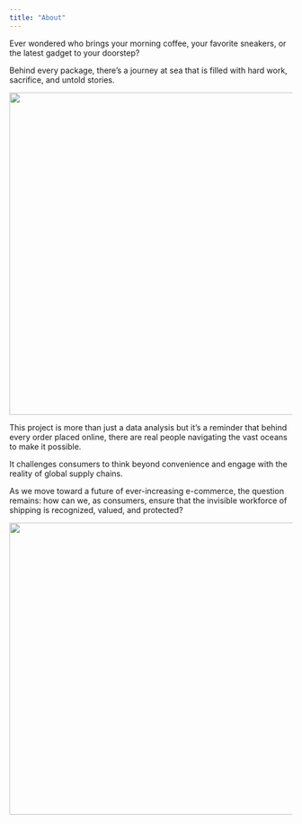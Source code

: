 ```yaml
---
title: "About"
---
```


Ever wondered who brings your morning coffee, your favorite sneakers, or the latest gadget to your doorstep?

Behind every package, there’s a journey at sea that is filled with hard work, sacrifice, and untold stories.

![](images/Safe Horizons_ Happy International Women in Maritime Day-01.jpg){fig-align="center" width="574"}

This project is more than just a data analysis but it's a reminder that behind every order placed online, there are real people navigating the vast oceans to make it possible.

It challenges consumers to think beyond convenience and engage with the reality of global supply chains.

As we move toward a future of ever-increasing e-commerce, the question remains: how can we, as consumers, ensure that the invisible workforce of shipping is recognized, valued, and protected?

![](images/Day of the Seafarer 2024_ Essential Safety Tips.jpg){fig-align="center" width="520"}

